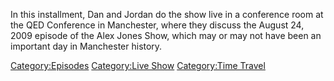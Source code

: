 {{DEFAULTSORT:
    #_EPISODE_0855:Live At QED In Manchester
}}{{Episode
    | title           = Live At QED In Manchester
    | caption         = Listen to this episode on [https://knowledgefight.libsyn.com/855-live-at-qed-in-manchester Libsyn] [https://open.spotify.com/episode/2LcKYKoMo9UOeF52QC9N6E Spotify]
    | episodeNumber   = 855
    | length          = 01:19:39
    | airDate         = October 4, 2023
    | coverageDate    = August 24, 2009
    | episodeType     = [[:Category:Live Show|Live Show]], [[:Category:Time Travel|Time Travel]]
    | previousEpisode = [[854: September 29, 2023]]
    | nextEpisode     = [[856: Live In London (Night 1)]]
}}

{{Stub}}

In this installment, Dan and Jordan do the show live in a conference room at the QED Conference in Manchester, where they discuss the August 24, 2009 episode of the Alex Jones Show, which may or may not have been an important day in Manchester history.

[[Category:Episodes]]
[[Category:Live Show]]
[[Category:Time Travel]]
